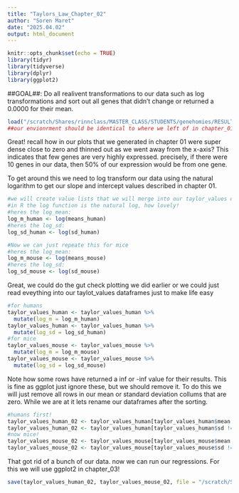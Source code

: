 ```yaml
---
title: "Taylors_Law_Chapter_02"
author: "Soren Maret"
date: "2025.04.02"
output: html_document
---
```


```r
knitr::opts_chunk$set(echo = TRUE)
library(tidyr)
library(tidyverse)
library(dplyr)
library(ggplot2)
```

##GOAL##: Do all realivent transformations to our data such as log transformations and sort out all genes that didn't change or returned a 0.0000 for their mean. 
```r
load("/scratch/Shares/rinnclass/MASTER_CLASS/STUDENTS/genehomies/RESULTS/TPL_ANALYSIS/RData/Chapter_01.RData")
##our envionrment should be identical to where we left of in chapter_01
```

Great! recall how in our plots that we generated in chapter 01 were super dense close to zero and thinned out as we went away from the x-axis? This indicates that few genes are very highly expressed. precisely, if there were 10 genes in our data, then 50% of our expression would be from one gene. 

To get around this we need to log transform our data using the natural logarithm to get our slope and intercept values described in chapter 01.
```r
#we will create value lists that we will merge into our taylor_values dataframes later
#in R the log function is the natural log, how lovely!
#heres the log_mean:
log_m_human <- log(means_human)
#heres the log_sd:
log_sd_human <- log(sd_human)

#Now we can just repeate this for mice
#heres the log_mean:
log_m_mouse <- log(means_mouse)
#heres the log_sd:
log_sd_mouse <- log(sd_mouse)
```

Great, we could do the gut check plotting we did earlier or we could just read eveything into our taylot_values dataframes just to make life easy
```r
#for humans
taylor_values_human <- taylor_values_human %>%
  mutate(log_m = log_m_human)
taylor_values_human <- taylor_values_human %>%
  mutate(log_sd = log_sd_human)
#for mice
taylor_values_mouse <- taylor_values_mouse %>%
  mutate(log_m = log_m_mouse)
taylor_values_mouse <- taylor_values_mouse %>%
  mutate(log_sd = log_sd_mouse)
```

Note how some rows have returned a inf or -inf value for their results. This is fine as ggplot just ignore these, but we should remove it.
To do this we will just remove all rows in our mean or standard deviation collums that are zero. While we are at it lets rename our dataframes after the sorting.
```r
#humans first!
taylor_values_human_02 <- taylor_values_human[taylor_values_human$mean != 0, ]
taylor_values_human_02 <- taylor_values_human[taylor_values_human$sd != 0, ]
#now mice!
taylor_values_mouse_02 <- taylor_values_mouse[taylor_values_mouse$mean != 0, ]
taylor_values_mouse_02 <- taylor_values_mouse[taylor_values_mouse$sd != 0, ]
```

That got rid of a bunch of our data. now we can run our regressions. For this we will use ggplot2 in chapter_03!
```r
save(taylor_values_human_02, taylor_values_mouse_02, file = "/scratch/Shares/rinnclass/MASTER_CLASS/STUDENTS/genehomies/RESULTS/TPL_ANALYSIS/RData/Chapter_02.RData")
```

